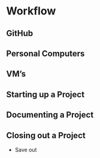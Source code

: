 # Workflow

## GitHub


## Personal Computers


## VM's


## Starting up a Project


## Documenting a Project


## Closing out a Project

* Save out 
